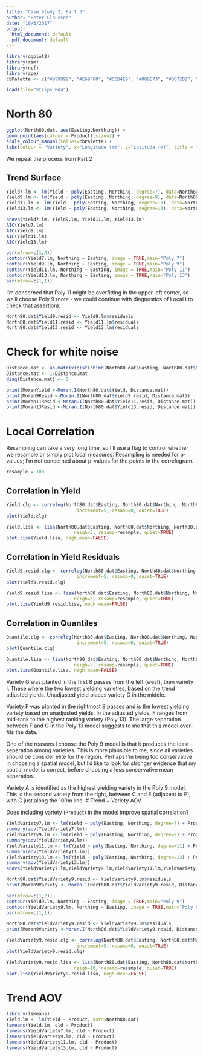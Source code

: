 ```yaml
---
title: "Case Study 2, Part 3"
author: "Peter Claussen"
date: "10/3/2017"
output:
  html_document: default
  pdf_document: default
---
```


```r
library(ggplot2)
library(rsm)
library(ncf)
library(ape)
cbPalette <- c("#999999", "#E69F00", "#56B4E9", "#009E73", "#0072B2", "#D55E00", "#F0E442","#CC79A7","#000000","#734f80", "#2b5a74", "#004f39", "#787221", "#003959", "#6aaf00", "#663cd3")
```

```r
load(file="Strips.Rda")
```


# North 80


```r
ggplot(North80.dat, aes(Easting,Northing)) + 
geom_point(aes(colour = Product),size=2) + 
scale_colour_manual(values=cbPalette) +
labs(colour = "Variety", x="Longitude (m)", y="Latitude (m)", title = "North 80")
```


We repeat the process from Part 2

## Trend Surface

```r
Yield7.lm <- lm(Yield ~ poly(Easting, Northing, degree=7), data=North80.dat)
Yield9.lm <- lm(Yield ~ poly(Easting, Northing, degree=9), data=North80.dat)
Yield11.lm <- lm(Yield ~ poly(Easting, Northing, degree=11), data=North80.dat)
Yield13.lm <- lm(Yield ~ poly(Easting, Northing, degree=13), data=North80.dat)
```

```r
anova(Yield7.lm, Yield9.lm, Yield11.lm, Yield13.lm)
AIC(Yield7.lm)
AIC(Yield9.lm)
AIC(Yield11.lm)
AIC(Yield13.lm)
```


```r
par(mfrow=c(1,4))
contour(Yield7.lm, Northing ~ Easting, image = TRUE,main="Poly 7")
contour(Yield9.lm, Northing ~ Easting, image = TRUE,main="Poly 9")
contour(Yield11.lm, Northing ~ Easting, image = TRUE,main="Poly 11")
contour(Yield13.lm, Northing ~ Easting, image = TRUE,main="Poly 13")
par(mfrow=c(1,1))
```

I'm concerned that Poly 11 might be overfitting in the upper left corner, so we'll choose Poly 9 (note - we could continue with diagnostics of Local I to check that assertion).

```r
North80.dat$Yield9.resid <- Yield9.lm$residuals
North80.dat$Yield11.resid <- Yield11.lm$residuals
North80.dat$Yield13.resid <- Yield13.lm$residuals
```

# Check for white noise

```r
Distance.mat <- as.matrix(dist(cbind(North80.dat$Easting, North80.dat$Northing)))
Distance.mat <- 1/Distance.mat
diag(Distance.mat) <- 0
```

```r
print(MoranYield <-Moran.I(North80.dat$Yield, Distance.mat))
print(Moran9Resid <-Moran.I(North80.dat$Yield9.resid, Distance.mat))
print(Moran11Resid <-Moran.I(North80.dat$Yield11.resid, Distance.mat))
print(Moran13Resid <-Moran.I(North80.dat$Yield13.resid, Distance.mat))
```



# Local Correlation 

Resampling can take a very long time, so I'll use a flag to control whether we resample or simply plot local measures. Resampling is needed for p-values; I'm not concerned about p-values for the points in the correlogram.

```r
resample = 100
```

## Correlation in Yield
```r
Yield.clg <- correlog(North80.dat$Easting, North80.dat$Northing, North80.dat$Yield, 
                          increment=5, resamp=0, quiet=TRUE)
plot(Yield.clg)
```

```r
Yield.lisa <- lisa(North80.dat$Easting, North80.dat$Northing, North80.dat$Yield, 
                         neigh=5, resamp=resample, quiet=TRUE)
plot.lisa(Yield.lisa, negh.mean=FALSE)
```

## Correlation in Yield Residuals

```r
Yield9.resid.clg <- correlog(North80.dat$Easting, North80.dat$Northing, North80.dat$Yield9.resid, 
                          increment=5, resamp=0, quiet=TRUE)
plot(Yield9.resid.clg)
```

```r
Yield9.resid.lisa <- lisa(North80.dat$Easting, North80.dat$Northing, North80.dat$Yield9.resid, 
                         neigh=5, resamp=resample, quiet=TRUE)
plot.lisa(Yield9.resid.lisa, negh.mean=FALSE)
```

## Correlation in Quantiles

```r
Quantile.clg <- correlog(North80.dat$Easting, North80.dat$Northing, North80.dat$Quantile, 
                          increment=5, resamp=0, quiet=TRUE)
plot(Quantile.clg)
```

```r
Quantile.lisa <- lisa(North80.dat$Easting, North80.dat$Northing, North80.dat$Quantile, 
                         neigh=5, resamp=resample, quiet=TRUE)
plot.lisa(Quantile.lisa, negh.mean=FALSE)
```

Variety G was planted in the first 8 passes from the left (west), then variety I. These where the two lowest yielding varieties, based on the trend adjusted yields. Unadjusted yield places variety G in the middle.

Variety F was planted in the rightmost 8 passes and is the lowest yielding variety based on unadjusted yields. In the adjusted yields, F ranges from mid-rank to the highest ranking variety (Poly 13). The large separation between F and G in the Poly 13 model suggests to me that this model over-fits the data. 

One of the reasons I choose the Poly 9 model is that it produces the least separation among varieties. This is more plausible to me, since all varieties should be consider elite for the region. Perhaps I'm being too conservative in choosing a spatial model, but I'd like to look for stronger evidence that my spatial model is correct, before choosing a less conservative mean separation.

Variety A is identified as the highest yielding variety in the Poly 9 model. This is the second variety from the right, between C and E (adjacent to F), with C just along the 100m line.
# Trend + Variety AOV

Does including variety (`Product`) in the model improve spatial correlation?


```r
YieldVariety7.lm <- lm(Yield ~ poly(Easting, Northing, degree=7) + Product, data=North80.dat)
summary(aov(YieldVariety7.lm))
YieldVariety9.lm <- lm(Yield ~ poly(Easting, Northing, degree=9) + Product, data=North80.dat)
summary(aov(YieldVariety9.lm))
YieldVariety11.lm <- lm(Yield ~ poly(Easting, Northing, degree=11) + Product, data=North80.dat)
summary(aov(YieldVariety11.lm))
YieldVariety13.lm <- lm(Yield ~ poly(Easting, Northing, degree=13) + Product, data=North80.dat)
summary(aov(YieldVariety13.lm))
anova(YieldVariety7.lm,YieldVariety9.lm,YieldVariety11.lm,YieldVariety13.lm)
```

```r
North80.dat$YieldVariety9.resid <- YieldVariety9.lm$residuals
print(Moran9Variety <- Moran.I(North80.dat$YieldVariety9.resid, Distance.mat))
```

```r
par(mfrow=c(1,2))
contour(Yield9.lm, Northing ~ Easting, image = TRUE,main="Poly 9")
contour(YieldVariety9.lm, Northing ~ Easting, image = TRUE,main="Poly 9 + Product")
par(mfrow=c(1,1))
```

```r
North80.dat$YieldVariety9.resid <- YieldVariety9.lm$residuals
print(Moran9Variety <-Moran.I(North80.dat$YieldVariety9.resid, Distance.mat))
```

```r
YieldVariety9.resid.clg <- correlog(North80.dat$Easting, North80.dat$Northing, North80.dat$YieldVariety9.resid, 
                          increment=5, resamp=0, quiet=TRUE)
plot(YieldVariety9.resid.clg)
```

```r
YieldVariety9.resid.lisa <- lisa(North80.dat$Easting, North80.dat$Northing, North80.dat$YieldVariety9.resid, 
                         neigh=10, resamp=resample, quiet=TRUE)
plot.lisa(YieldVariety9.resid.lisa, negh.mean=FALSE)
```

# Trend AOV

```r
library(lsmeans)
Yield.lm <- lm(Yield ~ Product, data=North80.dat)
lsmeans(Yield.lm, cld ~ Product)
lsmeans(YieldVariety7.lm, cld ~ Product)
lsmeans(YieldVariety9.lm, cld ~ Product)
lsmeans(YieldVariety11.lm, cld ~ Product)
lsmeans(YieldVariety13.lm, cld ~ Product)
```





